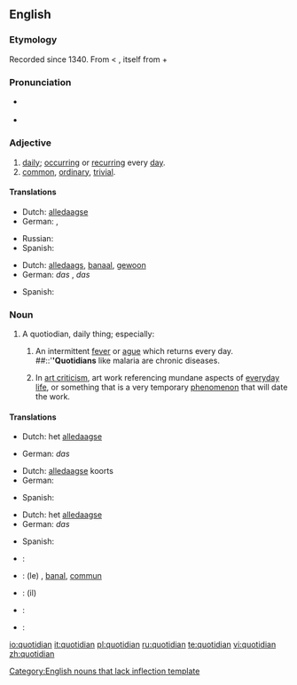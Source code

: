 ==English==

===Etymology===
Recorded since 1340. From {{etyl|la}} {{term|quotidianus|quotīdiānus|everyday|lang=la}} < {{term|quotidie|quotīdiē|daily|lang=la}}, itself from {{term|quot||how many|lang=la}} + {{term|dies|diēs|day|lang=la}}

===Pronunciation===
* {{a|RP}} {{IPA|/kwɒˈtɪdɪən/}}
* {{audio|en-us-quotidian.ogg|Audio (US)}}

===Adjective===
{{en-adj}}

# [[daily]]; [[occurring]] or [[recurring]] every [[day]].
# [[common]], [[ordinary]], [[trivial]].

====Translations====
{{trans-top|daily}}
* Dutch: [[alledaagse]]
* German: {{t-|de|alltäglich}} {{t|de|wiederkehrend}}, {{t+|de|täglich}} {{t|de|wiederkehrend}}
{{trans-mid}}
* Russian: {{t|ru|ежедневный|tr=ježednévnyj|sc=Cyrl}}
* Spanish: {{t|es|cotidiano}}
{{trans-bottom}}

{{trans-top|common}}
* Dutch: [[alledaags]], [[banaal]], [[gewoon]]
* German: ''das'' {{t|de|Alltägliche}},  ''das'' {{t+|de|täglich}} {{t|de|Wiederkehrende}}
{{trans-mid}}
* Spanish: {{t|es|cotidiano}}
{{trans-bottom}}

===Noun===
{{infl|en|noun}}[[Category:English nouns that lack inflection template]]

# A quotiodian, daily thing; especially:
## {{medicine}} An intermittent [[fever]] or [[ague]] which returns every day. ##::'''''Quotidians''' like malaria are chronic diseases.
## {{art}} In [[art criticism]], art work referencing mundane aspects of [[everyday life]], or something that is a very temporary [[phenomenon]] that will date the work.

====Translations====
{{trans-top|quotiodian, daily thing}}
* Dutch: het [[alledaagse]]
{{trans-mid}}
* German: ''das'' {{t|de|Alltägliche}}
{{trans-bottom}}

{{trans-top|intermittent fever}}
* Dutch: [[alledaagse]] koorts
* German: {{t+|de|täglich|alt=tägliches}} {{t+|de|Fieber}}
{{trans-mid}}
* Spanish: {{t|es|cotidiano}}
{{trans-bottom}}

{{trans-top|used in art criticism}}
* Dutch: het [[alledaagse]]
* German: ''das'' {{t|de|Alltägliche}}
{{trans-mid}}
* Spanish: {{t|es|costumbrista}}
{{trans-bottom}}

{{checktrans-top}}
* {{ttbc|Croatian}}: {{t|hr|dnevno}}
* {{ttbc|French}}: (le) {{t+|fr|quotidien|m}}, [[banal]], [[commun]]
* {{ttbc|Italian}}: (il) {{t+|it|quotidiano}}
{{checktrans-mid}}
* {{ttbc|Japanese}}: {{t-|ja|毎日|tr=まいにち, ''mainichi''|sc=Jpan}}
* {{ttbc|Portuguese}}: {{t+|pt|quotidiano}}
{{checktrans-bottom}}

[[io:quotidian]]
[[it:quotidian]]
[[pl:quotidian]]
[[ru:quotidian]]
[[te:quotidian]]
[[vi:quotidian]]
[[zh:quotidian]]